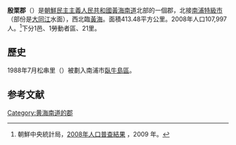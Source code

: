 {{Infobox  Korean settlement
| context = north
| img=DPRK2006_Hwangnam-Unryul.PNG
| hangul =은률군
| hanja ={{linktext|殷|栗|郡}}
| rr=Eunnyul-gun
| mr=Ŭnnyul-gun
| area_km2 = 413.48
|  pop = 107997
| popyear = 2008
|  divs = 1邑、1勞動者區、21里
}}
'''殷栗郡'''（{{kor|諺=은률군|漢=殷栗郡|羅=Ŭnnyul gun|f=y}}）是[[朝鮮民主主義人民共和國|朝鮮民主主義人民共和國]][[黃海南道|黃海南道]]北部的一個郡，北接[[南浦特級市|南浦特級市]]（部份是[[大同江|大同江]]水面），西北臨[[黃海|黃海]]。面積413.48平方公里。2008年人口107,997人。<ref>朝鮮中央統計局，[http://unstats.un.org/unsd/demographic/sources/census/2010_PHC/North_Korea/Final%20national%20census%20report.pdf 2008年人口普查結果] {{Wayback|url=http://unstats.un.org/unsd/demographic/sources/census/2010_PHC/North_Korea/Final%20national%20census%20report.pdf |date=20110514111837 }}，2009 年。</ref>下分1邑、1勞動者區、21里。

==歷史==
1988年7月松串里（{{lang|ko|송관리}}）被劃入南浦市[[臥牛島區|臥牛島區]]。
==参考文献==
<div class="references-small">
<references></references>
</div>

{{黃海南道行政區劃}}

{{DEFAULTSORT:Unnyul-gun}}
[[Category:黄海南道的郡|Category:黄海南道的郡]]